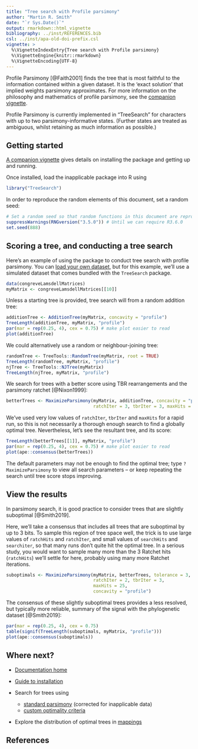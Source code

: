 ---
title: "Tree search with Profile parsimony"
author: "Martin R. Smith"
date: "`r Sys.Date()`"
output: rmarkdown::html_vignette
bibliography: ../inst/REFERENCES.bib
csl: ../inst/apa-old-doi-prefix.csl
vignette: >
  %\VignetteIndexEntry{Tree search with Profile parsimony}
  %\VignetteEngine{knitr::rmarkdown}
  %\VignetteEncoding{UTF-8}
---

Profile Parsimony [@Faith2001] finds the tree that is most faithful 
to the information contained within a given dataset.
It is the 'exact solution' that implied weights parsimony approximates.
For more information on the philosophy and mathematics of profile parsimony,
see the [companion vignette](profile-scores.html).

Profile Parsimony is currently implemented in "TreeSearch" for characters with
up to two parsimony-informative states.
(Further states are treated as ambiguous, whilst retaining as much information
as possible.)

## Getting started
<!--Duplicated from inapplicable.Rmd-->
[A companion vignette](getting-started.html) gives details on installing 
the package and getting up and running.

<!--
# message=FALSE will suppress message when loading TreeSearch
# Temporary fix until R.oo is updated -- remove thereafter
# https://github.com/r-lib/rlang/issues/669
-->

Once installed, load the inapplicable package into R using
```{r load-library, message=FALSE}
library("TreeSearch")
```

In order to reproduce the random elements of this document, set a random seed:

```{R rng-version}
# Set a random seed so that random functions in this document are reproducible
suppressWarnings(RNGversion("3.5.0")) # Until we can require R3.6.0
set.seed(888)
```


## Scoring a tree, and conducting a tree search

Here's an example of using the package to conduct tree search with profile 
parsimony.
You can [load your own dataset](https://ms609.github.io/TreeTools/articles/load-data.html),
but for this example,
we'll use a simulated dataset that comes bundled with the `TreeSearch` package.

```{r load-longrich-data}
data(congreveLamsdellMatrices)
myMatrix <- congreveLamsdellMatrices[[10]]
```

Unless a starting tree is provided, tree search will from a random addition
tree:

```{r addition-tree}
additionTree <- AdditionTree(myMatrix, concavity = "profile")
TreeLength(additionTree, myMatrix, "profile")
par(mar = rep(0.25, 4), cex = 0.75) # make plot easier to read
plot(additionTree)
```

We could alternatively use a random or neighbour-joining tree:

```{r random-tree}
randomTree <- TreeTools::RandomTree(myMatrix, root = TRUE)
TreeLength(randomTree, myMatrix, "profile")
njTree <- TreeTools::NJTree(myMatrix)
TreeLength(njTree, myMatrix, "profile")
```

We search for trees with a better score using TBR rearrangements and the 
parsimony ratchet [@Nixon1999]:

```{R starting-score, message = FALSE}
betterTrees <- MaximizeParsimony(myMatrix, additionTree, concavity = "profile",
                                 ratchIter = 3, tbrIter = 3, maxHits = 8)
```

We've used very low values of `ratchIter`, `tbrIter` and `maxHits` for a rapid
run, so this is not necessarily a thorough enough search to find a globally
optimal tree.
Nevertheless, let's see the resultant tree, and its score:

```{r ratchet-search-results}
TreeLength(betterTrees[[1]], myMatrix, "profile")
par(mar = rep(0.25, 4), cex = 0.75) # make plot easier to read
plot(ape::consensus(betterTrees))
```

The default parameters may not be enough to find the optimal tree; type 
`?MaximizeParsimony` to view all search parameters --
or keep repeating the search until tree score stops improving.

## View the results

In parsimony search, it is good practice to consider trees that are slightly suboptimal [@Smith2019].

Here, we'll take a consensus that includes all trees that are suboptimal by up
to 3 bits.
To sample this region of tree space well, the trick is to use large values of 
`ratchHits` and `ratchIter`, and small values of `searchHits` and
`searchiter`, so that many runs don't quite hit the optimal tree.
In a serious study, you would want to sample many more than the 3 Ratchet hits (`ratchHits`) we'll settle for here, probably using many more Ratchet iterations.

```{R suboptimal-sampling, message = FALSE}
suboptimals <- MaximizeParsimony(myMatrix, betterTrees, tolerance = 3,
                                 ratchIter = 2, tbrIter = 3,
                                 maxHits = 25,
                                 concavity = "profile")
```

The consensus of these slightly suboptimal trees provides a less resolved, but
typically more reliable, summary of the signal with the phylogenetic dataset
[@Smith2019]:

```{r plot-suboptimal-consensus}
par(mar = rep(0.25, 4), cex = 0.75)
table(signif(TreeLength(suboptimals, myMatrix, "profile")))
plot(ape::consensus(suboptimals))
```


## Where next?

- [Documentation home](https://ms609.github.io/TreeSearch/)

- [Guide to installation](getting-started.html)

- Search for trees using
  - [standard parsimony](tree-search.html) (corrected for inapplicable data)
  - [custom optimality criteria](custom.Rmd)
  
- Explore the distribution of optimal trees in [mappings](tree-space.html)

## References

